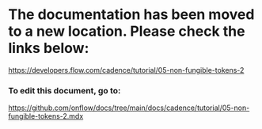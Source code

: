 # The documentation has been moved to a new location. Please check the links below:

https://developers.flow.com/cadence/tutorial/05-non-fungible-tokens-2

### To edit this document, go to:

https://github.com/onflow/docs/tree/main/docs/cadence/tutorial/05-non-fungible-tokens-2.mdx

